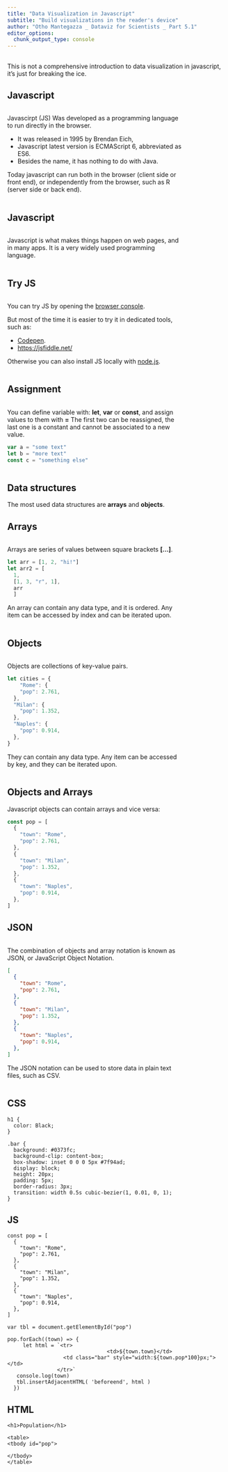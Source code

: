 ```yaml
---
title: "Data Visualization in Javascript"
subtitle: "Build visualizations in the reader's device"
author: "Otho Mantegazza _ Dataviz for Scientists _ Part 5.1"
editor_options: 
  chunk_output_type: console
---
```


## 

This is not a comprehensive introduction to data visualization in javascript, it's just for breaking the ice.

## Javascript

::: {.column width="80%"}

Javascirpt (JS) Was developed as a programming language to run directly in the browser.

- It was released in 1995 by Brendan Eich,
- Javascript latest version is ECMAScript 6, abbreviated as ES6.
- Besides the name, it has nothing to do with Java.

Today javascript can run both in the browser (client side or front end), or independently from the browser, such as R (server side or back end).

:::

## Javascript

::: {.column width="80%"}

Javascript is what makes things happen on web pages, and in many apps. It is a very widely used programming language.

:::

## Try JS

::: {.column width="80%"}

You can try JS by opening the [browser console](https://firefox-source-docs.mozilla.org/devtools-user/). 

But most of the time it is easier to try it in dedicated tools, such as:

- [Codepen](https://codepen.io/).
- [https://jsfiddle.net/](JS Fiddle)

Otherwise you can also install JS locally with [node.js](https://nodejs.org/en).

:::

## Assignment

::: {.column width="80%"}

You can define variable with: **let**, **var** or **const**, and assign values to them with **=**  The first two can be reassigned, the last one is a constant and cannot be associated to a new value.

```js
var a = "some text"
let b = "more text"
const c = "something else"
```
:::

## Data structures

The most used data structures are **arrays** and **objects**.


## Arrays

::: {.column width="80%"}

Arrays are series of values between square brackets **[...]**.

```js
let arr = [1, 2, "hi!"]
let arr2 = [
  1,
  [1, 3, "r", 1],
  arr
  ]
```

An array can contain any data type, and it is ordered. Any item can be accessed by index and can be iterated upon. 

:::

## Objects

::: {.column width="80%"}

Objects are collections of key-value pairs.

```js
let cities = {
    "Rome": {
    "pop": 2.761,
  },
  "Milan": {
    "pop": 1.352,
  },
  "Naples": {
    "pop": 0.914,
  },
}
```

They can contain any data type. Any item can be accessed by key, and they can be iterated upon.

:::

## Objects and Arrays

Javascript objects can contain arrays and vice versa:

```js
const pop = [
  {
    "town": "Rome",
    "pop": 2.761,
  },
  {
    "town": "Milan",
    "pop": 1.352,
  },
  {
    "town": "Naples",
    "pop": 0.914,
  },
]
```

## JSON

::: {.column width="80%"}

The combination of objects and array notation is known as JSON, or JavaScript Object Notation. 

```json
[
  {
    "town": "Rome",
    "pop": 2.761,
  },
  {
    "town": "Milan",
    "pop": 1.352,
  },
  {
    "town": "Naples",
    "pop": 0.914,
  },
]
```

The JSON notation can be used to store data in plain text files, such as CSV.

:::

## CSS 

```
h1 {
  color: Black;
}

.bar {
  background: #0373fc;
  background-clip: content-box;
  box-shadow: inset 0 0 0 5px #7f94ad;
  display: block;
  height: 20px;
  padding: 5px;
  border-radius: 3px;
  transition: width 0.5s cubic-bezier(1, 0.01, 0, 1);
}
```

## JS

```
const pop = [
  {
    "town": "Rome",
    "pop": 2.761,
  },
  {
    "town": "Milan",
    "pop": 1.352,
  },
  {
    "town": "Naples",
    "pop": 0.914,
  },
]

var tbl = document.getElementById("pop")

pop.forEach((town) => {
	 let html = `<tr>
   								<td>${town.town}</td>
                  <td class="bar" style="width:${town.pop*100}px;"></td>
                </tr>`
   console.log(town)
   tbl.insertAdjacentHTML( 'beforeend', html )
  }) 
```

## HTML 

```
<h1>Population</h1>
  
<table>
<tbody id="pop">
  
</tbody>
</table>
```
